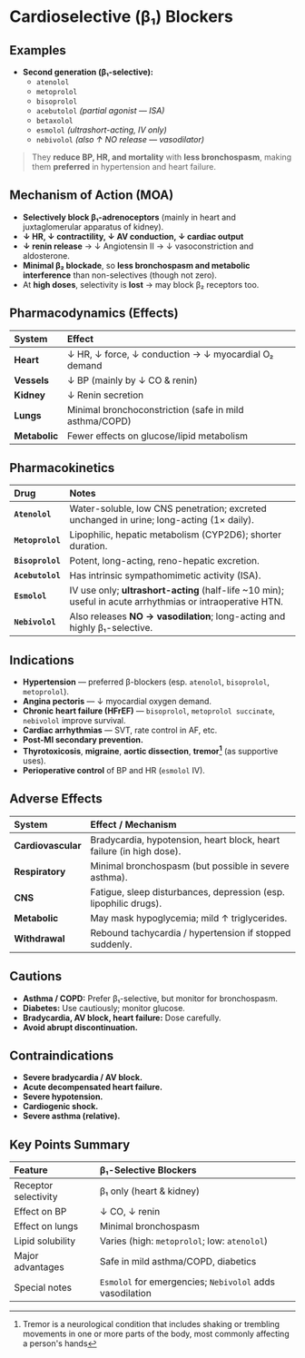 # Cardioselective (β₁) Blockers

## Examples

- **Second generation (β₁-selective):**
  - `atenolol`
  - `metoprolol`
  - `bisoprolol`
  - `acebutolol` _(partial agonist — ISA)_
  - `betaxolol`
  - `esmolol` _(ultrashort-acting, IV only)_
  - `nebivolol` _(also ↑ NO release — vasodilator)_

> They **reduce BP, HR, and mortality** with **less bronchospasm**, making them **preferred** in hypertension and heart failure.

## Mechanism of Action (MOA)

- **Selectively block β₁-adrenoceptors** (mainly in heart and juxtaglomerular apparatus of kidney).
- **↓ HR, ↓ contractility, ↓ AV conduction, ↓ cardiac output**
- **↓ renin release** → ↓ Angiotensin II → ↓ vasoconstriction and aldosterone.
- **Minimal β₂ blockade**, so **less bronchospasm and metabolic interference** than non-selectives (though not zero).
- At **high doses**, selectivity is **lost** → may block β₂ receptors too.

## Pharmacodynamics (Effects)

| System        | Effect                                                 |
| :------------ | :----------------------------------------------------- |
| **Heart**     | ↓ HR, ↓ force, ↓ conduction → ↓ myocardial O₂ demand   |
| **Vessels**   | ↓ BP (mainly by ↓ CO & renin)                          |
| **Kidney**    | ↓ Renin secretion                                      |
| **Lungs**     | Minimal bronchoconstriction (safe in mild asthma/COPD) |
| **Metabolic** | Fewer effects on glucose/lipid metabolism              |

## Pharmacokinetics

| Drug             | Notes                                                                                                      |
| :--------------- | :--------------------------------------------------------------------------------------------------------- |
| **`Atenolol`**   | Water-soluble, low CNS penetration; excreted unchanged in urine; long-acting (1× daily).                   |
| **`Metoprolol`** | Lipophilic, hepatic metabolism (CYP2D6); shorter duration.                                                 |
| **`Bisoprolol`** | Potent, long-acting, reno-hepatic excretion.                                                               |
| **`Acebutolol`** | Has intrinsic sympathomimetic activity (ISA).                                                              |
| **`Esmolol`**    | IV use only; **ultrashort-acting** (half-life ~10 min); useful in acute arrhythmias or intraoperative HTN. |
| **`Nebivolol`**  | Also releases **NO → vasodilation**; long-acting and highly β₁-selective.                                  |

## Indications

- **Hypertension** — preferred β-blockers (esp. `atenolol`, `bisoprolol`, `metoprolol`).
- **Angina pectoris** — ↓ myocardial oxygen demand.
- **Chronic heart failure (HFrEF)** — `bisoprolol`, `metoprolol succinate`, `nebivolol` improve survival.
- **Cardiac arrhythmias** — SVT, rate control in AF, etc.
- **Post-MI secondary prevention.**
- **Thyrotoxicosis**, **migraine**, **aortic dissection**, **tremor[^1]** (as supportive uses).
- **Perioperative control** of BP and HR (`esmolol` IV).

[^1]: Tremor is a neurological condition that includes shaking or trembling movements in one or more parts of the body, most commonly affecting a person's hands

## Adverse Effects

| System             | Effect / Mechanism                                                   |
| :----------------- | :------------------------------------------------------------------- |
| **Cardiovascular** | Bradycardia, hypotension, heart block, heart failure (in high dose). |
| **Respiratory**    | Minimal bronchospasm (but possible in severe asthma).                |
| **CNS**            | Fatigue, sleep disturbances, depression (esp. lipophilic drugs).     |
| **Metabolic**      | May mask hypoglycemia; mild ↑ triglycerides.                         |
| **Withdrawal**     | Rebound tachycardia / hypertension if stopped suddenly.              |

## Cautions

- **Asthma / COPD:** Prefer β₁-selective, but monitor for bronchospasm.
- **Diabetes:** Use cautiously; monitor glucose.
- **Bradycardia, AV block, heart failure:** Dose carefully.
- **Avoid abrupt discontinuation.**

## Contraindications

- **Severe bradycardia / AV block.**
- **Acute decompensated heart failure.**
- **Severe hypotension.**
- **Cardiogenic shock.**
- **Severe asthma (relative).**

## Key Points Summary

| **Feature**          | **β₁-Selective Blockers**                                |
| :------------------- | :------------------------------------------------------- |
| Receptor selectivity | β₁ only (heart & kidney)                                 |
| Effect on BP         | ↓ CO, ↓ renin                                            |
| Effect on lungs      | Minimal bronchospasm                                     |
| Lipid solubility     | Varies (high: `metoprolol`; low: `atenolol`)             |
| Major advantages     | Safe in mild asthma/COPD, diabetics                      |
| Special notes        | `Esmolol` for emergencies; `Nebivolol` adds vasodilation |
